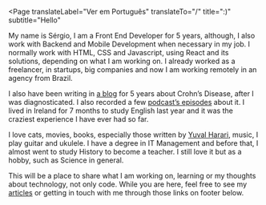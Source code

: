 
<Page
  translateLabel="Ver em Português"
  translateTo="/"
  title=":)"
  subtitle="Hello"
>

My name is Sérgio, I am a Front End Developer for 5 years, although, I also work with Backend and Mobile Development when necessary in my job. I normally work with HTML, CSS and Javascript, using React and its solutions, depending on what I am working on. I already worked as a freelancer, in startups, big companies and now I am working remotely in an agency from Brazil.

I also have been writing in [a blog](http://diariodeumcrohnista.com.br/) for 5 years about Crohn’s Disease, after I was diagnosticated. I also recorded a few [podcast’s episodes](https://open.spotify.com/show/1bBEJfb7HTj3rKrehJEFbd) about it. I lived in Ireland for 7 months to study English last year and it was the craziest experience I have ever had so far.

I love cats, movies, books, especially those written by [Yuval Harari](https://www.ynharari.com/), music, I play guitar and ukulele. I have a degree in IT Management and before that, I almost went to study History to become a teacher. I still love it but as a hobby, such as Science in general.

This will be a place to share what I am working on, learning or my thoughts about technology, not only code. While you are here, feel free to see my [articles](https://www.sergiojunior.com.br/en/blog) or getting in touch with me through those links on footer below.
</Page>
